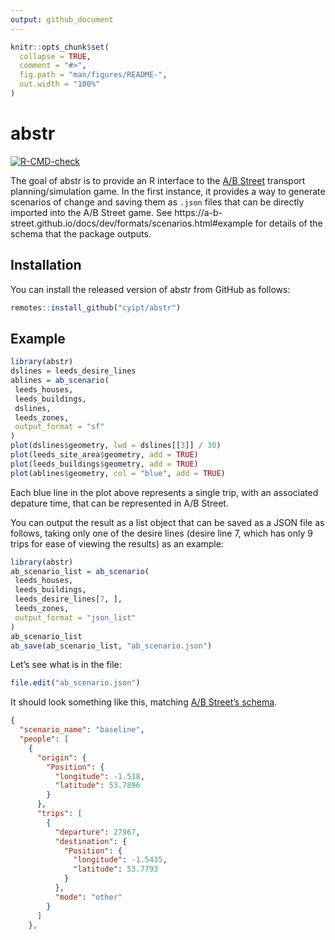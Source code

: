 ```yaml
---
output: github_document
---
```


<!-- README.md is generated from README.Rmd. Please edit that file -->

```r
knitr::opts_chunk$set(
  collapse = TRUE,
  comment = "#>",
  fig.path = "man/figures/README-",
  out.width = "100%"
)
```

# abstr


<!-- badges: start -->
[![R-CMD-check](https://github.com/Robinlovelace/abstr/workflows/R-CMD-check/badge.svg)](https://github.com/Robinlovelace/abstr/actions)
<!-- badges: end -->
  
The goal of abstr is to provide an R interface to the [A/B Street](https://github.com/a-b-street/abstreet#ab-street) transport planning/simulation game.
In the first instance, it provides a way to generate scenarios of change and saving them as `.json` files that can be directly imported into the A/B Street game.
See https://a-b-street.github.io/docs/dev/formats/scenarios.html#example for details of the schema that the package outputs.

## Installation

You can install the released version of abstr from
<!-- [CRAN](https://CRAN.R-project.org) with: -->
GitHub as follows:

```r
remotes::install_github("cyipt/abstr")
```

## Example

```r
library(abstr)
dslines = leeds_desire_lines
ablines = ab_scenario(
 leeds_houses,
 leeds_buildings,
 dslines,
 leeds_zones,
 output_format = "sf"
)
plot(dslines$geometry, lwd = dslines[[3]] / 30)
plot(leeds_site_area$geometry, add = TRUE)
plot(leeds_buildings$geometry, add = TRUE)
plot(ablines$geometry, col = "blue", add = TRUE)
```

Each blue line in the plot above represents a single trip, with an associated depature time, that can be represented in A/B Street.

You can output the result as a list object that can be saved as a JSON file as follows, taking only one of the desire lines (desire line 7, which has only 9 trips for ease of viewing the results) as an example:


```r
library(abstr)
ab_scenario_list = ab_scenario(
 leeds_houses,
 leeds_buildings,
 leeds_desire_lines[7, ],
 leeds_zones,
 output_format = "json_list"
)
ab_scenario_list
ab_save(ab_scenario_list, "ab_scenario.json")
```

Let's see what is in the file:

```r
file.edit("ab_scenario.json")
```

It should look something like this, matching [A/B Street's schema](https://a-b-street.github.io/docs/dev/formats/scenarios.html#example).

```json
{
  "scenario_name": "baseline",
  "people": [
    {
      "origin": {
        "Position": {
          "longitude": -1.518,
          "latitude": 53.7896
        }
      },
      "trips": [
        {
          "departure": 27967,
          "destination": {
            "Position": {
              "longitude": -1.5435,
              "latitude": 53.7793
            }
          },
          "mode": "other"
        }
      ]
    },
```
